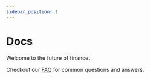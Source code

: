 ```yaml
---
sidebar_position: 1
---
```


# Docs

Welcome to the future of finance.

Checkout our [FAQ](./FAQ) for common questions and answers.
